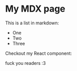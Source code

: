 # My MDX page

This is a list in markdown:

- One
- Two
- Three

Checkout my React component:

fuck you readers :3